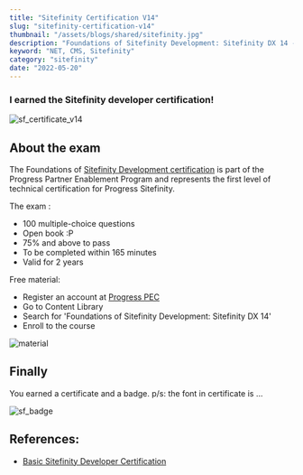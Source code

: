 ```yaml
---
title: "Sitefinity Certification V14"
slug: "sitefinity-certification-v14"
thumbnail: "/assets/blogs/shared/sitefinity.jpg"
description: "Foundations of Sitefinity Development: Sitefinity DX 14 - Certification Exam "
keyword: "NET, CMS, Sitefinity"
category: "sitefinity"
date: "2022-05-20"
---
```


### <b>I earned the Sitefinity developer certification!</b>

![sf_certificate_v14](/assets/blogs/sitefinity-certification-v14/sf_certificate_v14.png)


## About the exam

The Foundations of [Sitefinity Development certification](https://www.progress.com/services/education/sitefinity/basic-sitefinity-developer-certification) is part of the Progress Partner Enablement Program and represents the first level of technical certification for Progress Sitefinity. 

The exam :

- 100 multiple-choice questions
- Open book :P
- 75% and above to pass
- To be completed within 165 minutes
- Valid for 2 years

Free material:

- Register an account at [Progress PEC](https://pec.progress.com/home/dashboard)
- Go to Content Library
- Search for 'Foundations of Sitefinity Development: Sitefinity DX 14'
- Enroll to the course

![material](/assets/blogs/sitefinity-certification-v14/material.png)

## Finally

You earned a certificate and a badge.
<span class="text-grey">p/s: the font in certificate is ...</span>

![sf_badge](/assets/blogs/sitefinity-certification-v14/sf_badge.png)

## References:

- [Basic Sitefinity Developer Certification](https://www.progress.com/services/education/sitefinity/basic-sitefinity-developer-certification)